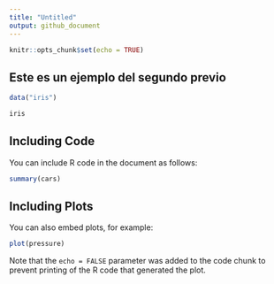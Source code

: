 ```yaml
---
title: "Untitled"
output: github_document
---
```


```r
knitr::opts_chunk$set(echo = TRUE)
```

## Este es un ejemplo del segundo previo

```r
data("iris")

iris
```


## Including Code

You can include R code in the document as follows:

```r
summary(cars)
```

## Including Plots

You can also embed plots, for example:

```r
plot(pressure)
```

Note that the `echo = FALSE` parameter was added to the code chunk to prevent printing of the R code that generated the plot.
